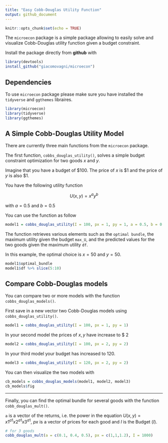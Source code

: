 ```yaml
---
title: "Easy Cobb-Douglas Utility Function"
output: github_document
---
```


```r
knitr::opts_chunk$set(echo = TRUE)
```

The `microecon` package is a simple package allowing to easily solve and visualize Cobb-Douglas utility function given a budget constraint.

Install the package directly from **github** with

```r
library(devtools)
install_github("giacomovagni/microecon")
```

## Dependencies

To use `microecon` package please make sure you have installed the `tidyverse` and `ggthemes` libraires.

```r
library(microecon)
library(tidyverse)
library(ggthemes)
```

## A Simple Cobb-Douglas Utility Model

There are currently three main functions from the `microecon` package.

The first function, `cobbs_douglas_utility()`, solves a simple budget constraint optimization for two goods $x$ and $y$.

Imagine that you have a budget of \$100. The price of $x$ is \$1 and the price of $y$ is also \$1. 

You have the following utility function

$$U(x,y) = x^a y^b$$

with $a = 0.5$ and $b=0.5$

You can use the function as follow

```r
model1 = cobbs_douglas_utility(I = 100, px = 1, py = 1, a = 0.5, b = 0.5)
```

The function retrieves various elements such as the `optimal bundle`, the maximum utility given the budget `max_U`, and the predicted values for the two goods given the maximum utility `df`.

In this example, the optimal choice is $x=50$ and $y=50$.

```r
model1$optimal_bundle
model1$df %>% slice(5:10)
```

## Compare Cobb-Douglas models

You can compare two or more models with the function `cobbs_douglas_models()`. 

First save in a new vector two Cobb-Douglas models using `cobbs_douglas_utility()`. 

```r
model1 = cobbs_douglas_utility(I = 100, px = 1, py = 1)
```

In your second model the prices of $x,y$ have increase to \$ 2

```r
model2 = cobbs_douglas_utility(I = 100, px = 2, py = 2)
```

In your third model your budget has increased to 120.

```r
model3 = cobbs_douglas_utility(I = 120, px = 2, py = 2)
```


You can then visualize the two models with

```r
cb_models = cobbs_douglas_models(model1, model2, model3)
cb_models$fig
```

------------------------------------------------------------------------

Finally, you can find the optimal bundle for several goods with the function `cobb_douglas_mult()`. 

`a` is a vector of the returns, i.e. the power in the equation $U(x,y) = x1^{a1} x2^{a1} x3^{a1}$, $px$ is a vector of prices for each good and $I$ is the Budget ($I$).

```r
# for 3 goods
cobb_douglas_mult(a = c(0.1, 0.4, 0.5), px = c(1,1,1.2), I = 1000)
```
